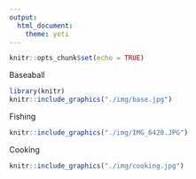 ```yaml
---
output:
  html_document:
    theme: yeti
---
```


```r
knitr::opts_chunk$set(echo = TRUE)
```
Baseaball

```r
library(knitr)
knitr::include_graphics("./img/base.jpg")
```

Fishing 
```r
knitr::include_graphics("./img/IMG_6420.JPG")
```

Cooking
```r
knitr::include_graphics("./img/cooking.jpg")


```
















































